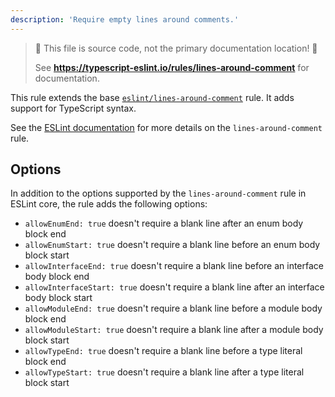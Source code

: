 ```yaml
---
description: 'Require empty lines around comments.'
---
```



> 🛑 This file is source code, not the primary documentation location! 🛑
>
> See **https://typescript-eslint.io/rules/lines-around-comment** for documentation.

This rule extends the base [`eslint/lines-around-comment`](https://eslint.org/docs/rules/lines-around-comment) rule.
It adds support for TypeScript syntax.

See the [ESLint documentation](https://eslint.org/docs/rules/lines-around-comment) for more details on the `lines-around-comment` rule.

## Options

In addition to the options supported by the `lines-around-comment` rule in ESLint core, the rule adds the following options:

- `allowEnumEnd: true` doesn't require a blank line after an enum body block end
- `allowEnumStart: true` doesn't require a blank line before an enum body block start
- `allowInterfaceEnd: true` doesn't require a blank line before an interface body block end
- `allowInterfaceStart: true` doesn't require a blank line after an interface body block start
- `allowModuleEnd: true` doesn't require a blank line before a module body block end
- `allowModuleStart: true` doesn't require a blank line after a module body block start
- `allowTypeEnd: true` doesn't require a blank line before a type literal block end
- `allowTypeStart: true` doesn't require a blank line after a type literal block start

